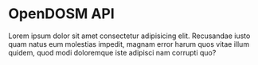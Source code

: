 # OpenDOSM API

Lorem ipsum dolor sit amet consectetur adipisicing elit. Recusandae iusto quam natus eum molestias
impedit, magnam error harum quos vitae illum quidem, quod modi doloremque iste adipisci nam corrupti
quo?
